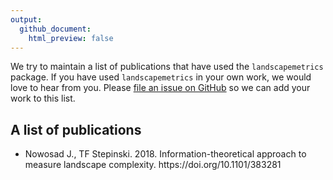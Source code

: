 ```yaml
---
output:
  github_document:
    html_preview: false
---
```


We try to maintain a list of publications that have used the `landscapemetrics` package.
If you have used `landscapemetrics` in your own work, we would love to hear from you.
Please [file an issue on GitHub](https://github.com/landscapeecology/landscapemetrics/issues/new/) so we can add your work to this list.

## A list of publications

- Nowosad J., TF Stepinski. 2018. Information-theoretical approach to measure landscape complexity. https://doi.org/10.1101/383281
